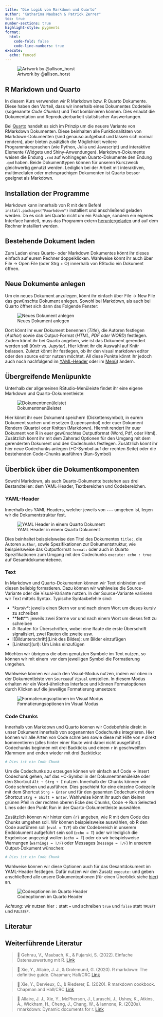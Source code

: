 ```yaml
---
title: "Die Logik von Markdown und Quarto"
author: "Katharina Maubach & Patrick Zerrer"
toc: true
number-sections: true
highlight-style: pygments
format:
  html:
    code-fold: false
    code-line-numbers: true
execute: 
  echo: fenced
---
```


![Artwork by @allison_horst](Bilder/R%20Markdown%20Grafik.png)

## R Markdown und Quarto

In diesem Kurs verwenden wir R Markdown bzw. R Quarto Dokumente. Diese haben den Vorteil, dass wir innerhalb eines Dokumentes Codeteile (sogenannte *Code Chunks*) und Text kombinieren können. Dies erlaubt die Dokumentation und Reproduzierbarkeit statistischer Auswertungen.

Bei [Quarto](https://quarto.org/) handelt es sich im Prinzip um die neuere Variante von RMarkdown Dokumenten. Diese beinhalten alle Funktionalitäten von Markdown-Dokumenten (sind genauso aufgebaut und lassen sich normal rendern), aber bieten zusätzlich die Möglichkeit weitere Programmiersprachen (wie Python, Julia und Javascript) und interaktive Elemente (Widgets und Shiny-Anwendungen). Markdown-Dokumente weisen die Endung `.rmd` auf wohingegen Quarto-Dokumente den Endung `.qmd` haben. Beide Dokumenttypen können für unseren Kurszweck gleichwertig genutzt werden. Lediglich bei der Arbeit mit interaktiven, multimedialen oder mehrsprachigen Dokumenten ist Quarto besser geeignet als Markdown.

## Installation der Programme

Markdown kann innerhalb von R mit dem Befehl `install.packages("Rmarkdown")` installiert und anschließend geladen werden. Da es sich bei Quarto nicht um ein Package, sondern ein eigenes Interface handelt, muss das Programm extern [heruntergeladen](https://quarto.org/docs/get-started/) und auf dem Rechner installiert werden.

## Bestehende Dokument laden

Zum Laden eines Quarto- oder Markdown Dokumentes könnt ihr dieses einfach auf eurem Rechner doppelklicken. Wahlweise könnt ihr auch über File -\> Open File (oder Strg + O) innerhalb von RStudio ein Dokument öffnen.

## Neue Dokumente anlegen

Um ein neues Dokument anzulegen, könnt ihr einfach über File -\> New File das gewünschte Dokument anlegen. Sowohl bei Markdown, als auch bei Quarto öffnet sich dann das Folgende Fenster:

![Neues Dokument anlegen](Bilder/NewDocument.jpg)

Dort könnt ihr euer Dokument benennen (*Title*), die Autoren festlegen (*Author*) sowie das Output-Format (*HTML, PDF oder WORD*) festlegen. Zudem könnt ihr bei Quarto angeben, wie ist das Dokument gerendert werden soll (*Knitr* vs. *Jupyter*). Hier könnt ihr die Auswahl auf Knitr belassen. Zuletzt könnt ihr festlegen, ob ihr den visual markdown editor oder den source editor nutzen möchtet. All diese Punkte könnt ihr jedoch auch noch nachfolgend im [YAML-Header](###yaml-header) oder im [Menü](###übergreifende_menüpunkte)) ändern.   

## Übergreifende Menüpunkte

Unterhalb der allgemeinen RStudio-Menüleiste findet ihr eine eigene Markdown und Quarto-Dokumentleiste:

![Dokumentmenüleistet](Bilder/Quartomenü.jpg)

Hier könnt ihr euer Dokument speichern (Diskettensymbol), in eurem Dokument suchen und ersetzen (Lupensymbol) oder euer Dokument Rendern (Quarto) oder Knitten (Markdown). Hiermit rendert ihr euer Dokument von R in euer gewünschtes Outputformat (Word, Pdf, oder Html). Zusätzlich könnt ihr mit dem Zahnrad Optionen für den Umgang mit dem gerenderten Dokument und den Codechunks festlegen. Zusätzlich könnt ihr hier neue Codechunks anlegen (+C-Symbol auf der rechten Seite) oder die bestehenden Code-Chunks ausführen (Run-Symbol)

## Überblick über die Dokumentkomponenten

Sowohl Markdown, als auch Quarto-Dokumente bestehen aus drei Bestandteilen: dem YAML-Header, Textbereichen und Codebereichen.

### YAML-Header

Innerhalb des YAML Headers, welcher jeweils von `---` umgeben ist, legen wir die Dokumentstruktur fest.

![YAML Header in einem Quarto Dokument](Bilder/YAMLHeader.jpg)

Dies beinhaltet beispielsweise den Titel des Dokumentes `title:`, die Autoren `author`, sowie Spezifikationen zur Dokumentstruktur, wie beispielsweise das Outputformat `format:` oder auch in Quarto Spezifikationen zum Umgang mit den Codechunks `execute: echo : true` auf Gesamtdokumentebene.

### Text

In Markdown und Quarto-Dokumenten können wir Text einbinden und diesen beliebig formatieren. Dazu können wir wahlweise die Source-Variante oder die Visual-Variante nutzen. In der Source-Variante variieren wir Text mittels Syntax. Typische Syntaxbefehle sind:

-   \**kursiv*\*: jeweils einen Stern vor und nach einem Wort um dieses kursiv zu schreiben
-   \*\***fett**\*\*: jeweils zwei Sterne vor und nach einem Wort um dieses fett zu schreiben
-   #: Rauten für Überschriften, wobei eine Raute die erste Überschrift signalisiert, zwei Rauten die zweite usw.
-   \![Bildunterschrift\](Link des Bildes): um Bilder einzufügen
-   \[Linktext\](url): Um Links einzufügen

Möchten wir übrigens die oben genutzten Symbole im Text nutzen, so können wir mit einem  vor dem jeweiligen Symbol die Formatierung umgehen.

Wahlweise können wir auch den Visual-Modus nutzen, indem wir oben in der Dokumentleiste von `Source`auf `Visual` umstellen. In diesem Modus erhalten wir ein Word-ähnliches Interface und können Formatoptionen durch Klicken auf die jeweilige Formatierung umsetzen:

![Formatierungsoptionen im Visual Modus](Bilder/visualmode.jpg)

### Code Chunks

Innerhalb von Markdown und Quarto können wir Codebefehle direkt in unser Dokument innerhalb von sogenannten Codechunks integrieren. Hier können wir alle Arten von Code schreiben sowie diese mit Hilfe von `#` direkt kommentieren (alles hinter einer Raute wird dabei nicht ausgeführt). Codechunks beginnen mit drei Backticks und einem `r` in geschweiften Klammern und enden wieder mit drei Backticks:

```r

# Dies ist ein Code Chunk

```

Um die Codechunks zu erzeugen können wir einfach auf Code -> Insert Codechunk gehen, auf das +C-Symbol in der Dokumentmenüleiste oder den Shortcut `Alt + Strg + I` nutzen. Innerhalb der Chunks können wir Code schreiben und ausführen. Dies geschieht für eine einzelne Codezeile mit dem Shortcut `Strg + Enter` und für den gesamten Codechunk mit dem Shortcut `Strg + Shift + Enter`. Wahlweise könnt ihr auch den kleinen grünen Pfeil in der rechten oberen Ecke des Chunks, Code -> Run Selected Lines oder den Punkt Run in der Quarto-Dokumentleiste auswählen.

Zusätzlich können wir hinter dem `{r}`  angeben, wie R mit dem Code des Chunks umgehen soll. Wir können beispielsweise auswählen, ob R den Code ausführen soll (`eval = T/F`) ob der Codebereich in unserem Enddokument aufgeführt sein soll (`echo = T`) oder wir lediglich die Ergebnisse angezeigt wollen (`echo = F`) oder ob wir beispielsweise Warnungen (`warnings = T/F`) oder Messages (`message = T/F`) in unserem Output-Dokument wünschen: 

```r

# Dies ist ein Code Chunk

```
Wahlweise können wir diese Optionen auch für das Gesamtdokument im YAML-Header festlegen. Dafür nutzen wir den Zusatz `execute:` und geben anschließend alle unsere Dokumentoptionen (für einen Überblick siehe [hier](https://quarto.org/docs/computations/execution-options.html)) an.

![Codeoptionen im Quarto Header](Bilder/YAMLOptions.jpg)

*Achtung*: wir nutzen hier `:` statt `=` und schreiben `true` und `false` statt `TRUE`/`T` und `FALSE`/`F`.

## Literatur

::: callout-note
## Weiterführende Literatur

> 📖 Gehrau, V., Maubach, K., & Fujarski, S. (2022). Einfache Datenauswertung mit R. [Link](https://link.springer.com/book/10.1007/978-3-658-34285-2)

> 📖 Xie, Y., Allaire, J. J., & Grolemund, G. (2020). R markdown: The definitive guide. Chapman; Hall/CRC [Link](https://bookdown.org/yihui/rmarkdown)

> 📖 Xie, Y., Dervieux, C., & Riederer, E. (2020). R markdown cookbook. Chapman and Hall/CRC [Link](https://bookdown.org/yihui/rmarkdown-cookbook/#ref-R-rmarkdown)

> 📖 Allaire, J. J., Xie, Y., McPherson, J., Luraschi, J., Ushey, K., Atkins, A., Wickham, H., Cheng, J., Chang, W., & Iannone, R. (2020a). rmarkdown: Dynamic documents for r. [Link](https://github.com/rstudio/rmarkdown)
:::
